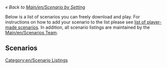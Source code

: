 <noinclude>

{{en/Warning|Do not edit this '''template''' to add a scenario; please see [[Main/en/Scenarios Team#Procedure to add a scenario|the "Procedure to add a scenario"]].}}

</noinclude><includeonly>

''« Back to [[Main/en/Scenario by Setting]]''

Below is a list of scenarios you can freely download and play. For instructions on how to add your scenario to the list please see [[Main/en/List of player-made scenarios|list of player-made scenarios]]. In addition, all scenario listings are maintained by the [[Main/en/Scenarios Team]].

==Scenarios==

</includeonly>


[[Category:en/Scenario Listings]]